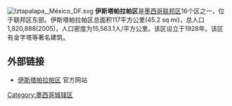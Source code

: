 {{unreferenced|time=2009-12-26T11:24:40+00:00}}
[[File:Iztapalapa,_México_DF.svg|right]]
'''伊斯塔帕拉帕区'''是[[墨西哥|墨西哥]][[联邦区_(墨西哥)|联邦区]]16个区之一，位于联邦区东部。伊斯塔帕拉帕区总面积117平方公里(45.2 sq mi)，总人口1,820,888(2005)，人口密度为15,563.1人/平方公里。该区设立于1928年。该区有金字塔等著名建筑。

==外部链接==
*{{es icon}} [http://www.iztapalapa.df.gob.mx/ 伊斯塔帕拉帕区] {{Webarchive|url=http://webarchive.loc.gov/all/20020808031049/http://www.df.gob.mx/ |date=2002-08-08 }} 官方网站

{{墨西哥行政区划小作品}}
[[Category:墨西哥城辖区|Category:墨西哥城辖区]]